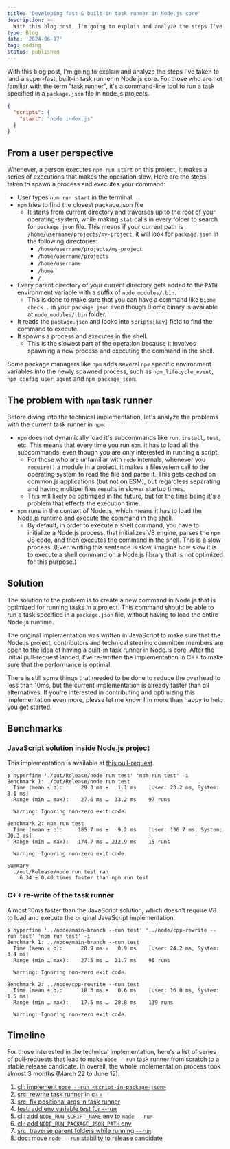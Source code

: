 ```yaml
---
title: 'Developing fast & built-in task runner in Node.js core'
description: >-
  With this blog post, I'm going to explain and analyze the steps I've taken to land a super-fast, built-in task runner in Node.js core. For those who are not familiar with the term "task runner", it's a command-line tool to run a task specified in a `package.json` file in node.js projects.
type: Blog
date: '2024-06-17'
tag: coding
status: published
---
```


With this blog post, I'm going to explain and analyze the steps I've taken to land a super-fast, built-in task runner in Node.js core. For those who are not familiar with the term "task runner", it's a command-line tool to run a task specified in a `package.json` file in node.js projects.

```json title="Example package.json"
{
  "scripts": {
    "start": "node index.js"
  }
}
```

## From a user perspective

Whenever, a person executes `npm run start` on this project, it makes a series of executions that makes the operation slow. Here are the steps taken to spawn a process and executes your command:

- User types `npm run start` in the terminal.
- `npm` tries to find the closest package.json file
  - It starts from current directory and traverses up to the root of your operating-system, while making `stat` calls in every folder to search for `package.json` file. This means if your current path is `/home/username/projects/my-project`, it will look for `package.json` in the following directories:
    - `/home/username/projects/my-project`
    - `/home/username/projects`
    - `/home/username`
    - `/home`
    - `/`
- Every parent directory of your current directory gets added to the `PATH` environment variable with a suffix of `node_modules/.bin`.
  - This is done to make sure that you can have a command like `biome check .` in your `package.json` even though Biome binary is available at `node_modules/.bin` folder.
- It reads the `package.json` and looks into `scripts[key]` field to find the command to execute.
- It spawns a process and executes in the shell.
  - This is the slowest part of the operation because it involves spawning a new process and executing the command in the shell.

Some package managers like `npm` adds several `npm` specific environment variables into the newly spawned process, such as `npm_lifecycle_event`, `npm_config_user_agent` and `npm_package_json`.

## The problem with `npm` task runner

Before diving into the technical implementation, let's analyze the problems with the current task runner in `npm`:

- `npm` does not dynamically load it's subcommands like `run`, `install`, `test`, etc. This means that every time you run `npm`, it has to load all the subcommands, even though you are only interested in running a script.
  - For those who are unfamiliar with `node` internals, whenever you `require()` a module in a project, it makes a filesystem call to the operating system to read the file and parse it. This gets cached on common.js applications (but not on ESM), but regardless separating and having multipel files results in slower startup times.
  - This will likely be optimized in the future, but for the time being it's a problem that effects the execution time.
- `npm` runs in the context of Node.js, which means it has to load the Node.js runtime and execute the command in the shell.
  - By default, in order to execute a shell command, you have to initialize a Node.js process, that initializes V8 engine, parses the `npm` JS code, and then executes the command in the shell. This is a slow process. (Even writing this sentence is slow, imagine how slow it is to execute a shell command on a Node.js library that is not optimized for this purpose.)

## Solution

The solution to the problem is to create a new command in Node.js that is optimized for running tasks in a project. This command should be able to run a task specified in a `package.json` file, without having to load the entire Node.js runtime.

The original implementation was written in JavaScript to make sure that the Node.js project, contributors and technical steering committee members are open to the idea of having a built-in task runner in Node.js core. After the initial pull-request landed, I've re-written the implementation in C++ to make sure that the performance is optimal.

There is still some things that needed to be done to reduce the overhead to less than 10ms, but the current implementation is already faster than all alternatives. If you're interested in contributing and optimizing this implementation even more, please let me know. I'm more than happy to help you get started.

## Benchmarks

### JavaScript solution inside Node.js project

This implementation is available at [this pull-request][cli-implement-node-run-script-in-package-json].

```
❯ hyperfine './out/Release/node run test' 'npm run test' -i
Benchmark 1: ./out/Release/node run test
  Time (mean ± σ):      29.3 ms ±   1.1 ms    [User: 23.2 ms, System: 3.1 ms]
  Range (min … max):    27.6 ms …  33.2 ms    97 runs

  Warning: Ignoring non-zero exit code.

Benchmark 2: npm run test
  Time (mean ± σ):     185.7 ms ±   9.2 ms    [User: 136.7 ms, System: 30.3 ms]
  Range (min … max):   174.7 ms … 212.9 ms    15 runs

  Warning: Ignoring non-zero exit code.

Summary
  ./out/Release/node run test ran
    6.34 ± 0.40 times faster than npm run test
```

### C++ re-write of the task runner

Almost 10ms faster than the JavaScript solution, which doesn't require V8 to load and execute the original JavaScript implementation.

```
❯ hyperfine '../node/main-branch --run test' '../node/cpp-rewrite --run test' 'npm run test' -i
Benchmark 1: ../node/main-branch --run test
  Time (mean ± σ):      28.9 ms ±   0.9 ms    [User: 24.2 ms, System: 3.4 ms]
  Range (min … max):    27.5 ms …  31.7 ms    96 runs

  Warning: Ignoring non-zero exit code.

Benchmark 2: ../node/cpp-rewrite --run test
  Time (mean ± σ):      18.3 ms ±   0.6 ms    [User: 16.0 ms, System: 1.5 ms]
  Range (min … max):    17.5 ms …  20.8 ms    139 runs

  Warning: Ignoring non-zero exit code.
```

## Timeline

For those interested in the technical implementation, here's a list of series of pull-requests that lead to make `node --run` task runner from scratch to a stable release candidate. In overall, the whole implementation process took almost 3 months (March 22 to June 12).

1. [cli: implement `node --run <script-in-package-json>`][cli-implement-node-run-script-in-package-json]
2. [src: rewrite task runner in c++][src-rewrite-task-runner-in-cpp]
3. [src: fix positional args in task runner][src-fix-positional-args-in-task-runner]
4. [test: add env variable test for --run][test-add-env-variable-test-for-run]
5. [cli: add `NODE_RUN_SCRIPT_NAME` env to `node --run`][cli-add-node-run-script-name-env-variable-to-node-run]
6. [cli: add `NODE_RUN_PACKAGE_JSON_PATH` env][cli-add-node-run-package-json-path-env]
7. [src: traverse parent folders while running `--run`][src-traverse-parent-folders-while-running-run]
8. [doc: move `node --run` stability to release candidate][doc-move-node-run-stability-to-release-candidate]

[cli-implement-node-run-script-in-package-json]: https://github.com/nodejs/node/pull/52190
[src-rewrite-task-runner-in-cpp]: https://github.com/nodejs/node/pull/52609
[src-fix-positional-args-in-task-runner]: https://github.com/nodejs/node/pull/52810
[test-add-env-variable-test-for-run]: https://github.com/nodejs/node/pull/52811
[cli-add-node-run-script-name-env-variable-to-node-run]: https://github.com/nodejs/node/pull/53032
[cli-add-node-run-package-json-path-env]: https://github.com/nodejs/node/pull/53058
[src-traverse-parent-folders-while-running-run]: https://github.com/nodejs/node/pull/53154
[doc-move-node-run-stability-to-release-candidate]: https://github.com/nodejs/node/pull/53433
